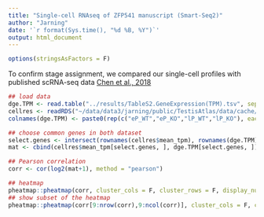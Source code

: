 ```yaml
---
title: "Single-cell RNAseq of ZFP541 manuscript (Smart-Seq2)"
author: "Jarning"
date: '`r format(Sys.time(), "%d %B, %Y")`'
output: html_document
---
```


```r
options(stringsAsFactors = F)
```

To confirm stage assignment, we compared our single-cell profiles with published scRNA-seq data [Chen et al., 2018](https://www.nature.com/articles/s41422-018-0074-y)

```r
## load data
dge.TPM <- read.table("../results/TableS2.GeneExpression(TPM).tsv", sep = "\t", row.names = 1)
cellres <- readRDS("~/data/data3/jarning/public/TestisAtlas/data/cache/CellRes2018_30061742.rds")
colnames(dge.TPM) <- paste0(rep(c("eP_WT","eP_KO","lP_WT","lP_KO"), each=3), rep(c(".r1",".r2",".r3"), 4))

## choose common genes in both dataset
select.genes <- intersect(rownames(cellres$mean_tpm), rownames(dge.TPM))
mat <- cbind(cellres$mean_tpm[select.genes, ], dge.TPM[select.genes, ])

## Pearson correlation
corr <- cor(log2(mat+1), method = "pearson")

## heatmap
pheatmap::pheatmap(corr, cluster_cols = F, cluster_rows = F, display_numbers = T, number_color = "black")
## show subset of the heatmap
pheatmap::pheatmap(corr[9:nrow(corr),9:ncol(corr)], cluster_cols = F, cluster_rows = F, display_numbers = T, number_color = "black")
```
